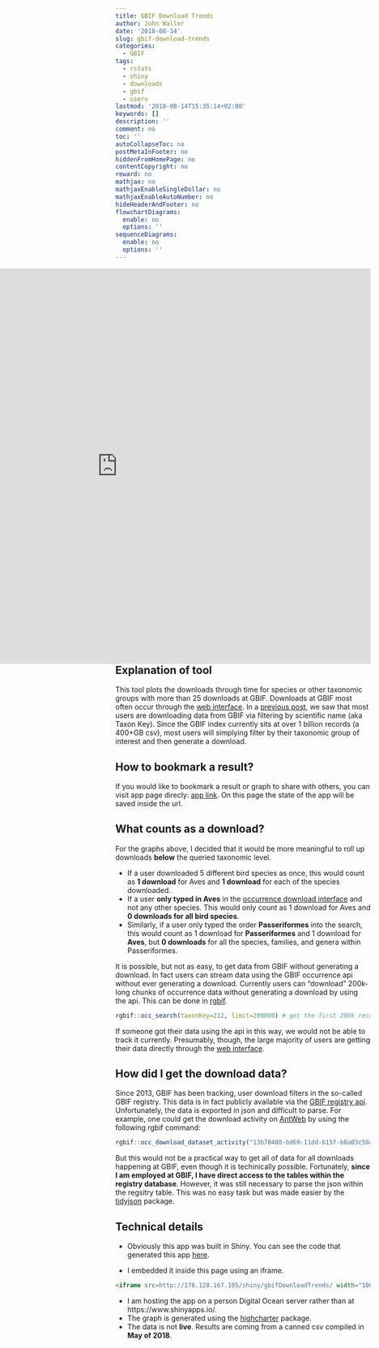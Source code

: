 ```yaml
---
title: GBIF Download Trends
author: John Waller
date: '2018-08-14'
slug: gbif-download-trends
categories:
  - GBIF
tags:
  - rstats
  - shiny
  - downloads
  - gbif
  - users
lastmod: '2018-08-14T15:35:14+02:00'
keywords: []
description: ''
comment: no
toc: ''
autoCollapseToc: no
postMetaInFooter: no
hiddenFromHomePage: no
contentCopyright: no
reward: no
mathjax: no
mathjaxEnableSingleDollar: no
mathjaxEnableAutoNumber: no
hideHeaderAndFooter: no
flowchartDiagrams:
  enable: no
  options: ''
sequenceDiagrams:
  enable: no
  options: ''
---
```


<!--more-->
<iframe src=http://178.128.167.105/shiny/gbifDownloadTrends//?_inputs_&selectInput=%5B%22Animalia%20total%3A%20208011%22%2C%22Bacteria%20total%3A%20219%22%2C%22Fungi%20total%3A%205839%22%2C%22Plantae%20total%3A%20196763%22%5D" width="1000" height="780" style="border: none;" align="right"></iframe>

 
## Explanation of tool  

This tool plots the downloads through time for species or other taxonomic groups with more than 25 downloads at GBIF. Downloads at GBIF most often occur through the  [web interface](https://www.gbif.org/occurrence/search). In a [previous post](http://www.johnwalleranalytics.org/2018/05/30/gbif-download-statistics/), we saw that most users are downloading data from GBIF via filtering by scientific name (aka Taxon Key). Since the GBIF index currently sits at over 1 billion records (a 400+GB csv), most users will simplying filter by their taxonomic group of interest and then generate a download. 

## How to bookmark a result? 

If you would like to bookmark a result or graph to share with others, you can visit app page direcly: [app link](http://178.128.167.105/shiny/gbifDownloadTrends/). On this page the state of the app will be saved inside the url. 

## What counts as a download? 

For the graphs above, I decided that it would be more meaningful to roll up downloads **below** the queried taxonomic level.  

* If a user downloaded 5 different bird species as once, this would count as **1 download** for Aves and **1 download** for each of the species downloaded. 
* If a user **only typed in Aves** in the [occurrence download interface](https://www.gbif.org/occurrence/search?taxon_key=212) and not any other species. This would only count as 1 download for Aves and **0 downloads for all bird species**. 
* Similarly, if a user only typed the order **Passeriformes** into the search, this would count as 1 download for **Passeriformes** and 1 download for **Aves**, but **0 downloads** for all the species, families, and genera within Passeriformes.

It is possible, but not as easy, to get data from GBIF without generating a download. In fact users can stream data using the GBIF occurrence api without ever generating a download. Currently users can "download" 200k-long chunks of occurrence data without generating a download by using the api. This can be done in [rgbif](https://cran.r-project.org/web/packages/rgbif/index.html). 

```r
rgbif::occ_search(taxonKey=212, limit=200000) # get the first 200k records of Aves
```

If someone got their  data using the api in this way, we would not be able to track it currently. Presumably, though, the large majority of users are getting their data directly through the [web interface](https://www.gbif.org/occurrence/search). 

## How did I get the download data? 

Since 2013, GBIF has been tracking, user download filters in the so-called GBIF registry. This data is in fact publicly available via the [GBIF registry api](https://www.gbif.org/developer/registry). Unfortunately, the data is exported in json and difficult to parse. For example, one could get the download activity on [AntWeb](https://www.gbif.org/dataset/13b70480-bd69-11dd-b15f-b8a03c50a862) by using the following rgbif command: 

```r
rgbif::occ_download_dataset_activity("13b70480-bd69-11dd-b15f-b8a03c50a862")
```

But this would not be a practical way to get all of data for all downloads happening at GBIF, even though it is techinically possible. Fortunately, **since I am employed at GBIF, I have direct access to the tables within the registry database**. However, it was still necessary to parse the json within the regsitry table. This was no easy task but was made easier by the [tidyjson](https://github.com/sailthru/tidyjson) package. 

## Technical details

* Obviously this app was built in Shiny. You can see the code that generated this app [here](https://github.com/jhnwllr/johnwalleranalytics-shiny-sever/tree/master/gbifDownloadTrends).

* I embedded it inside this page using an iframe. 
```html
<iframe src=http://178.128.167.105/shiny/gbifDownloadTrends/ width="1000" height="780" style="border: none;"></iframe>
````

* I am hosting the app on a person Digital Ocean server rather than at https://www.shinyapps.io/. 
* The graph is generated using the [highcharter](http://jkunst.com/highcharter/) package. 
* The data is not **live**. Results are coming from a canned csv compiled in **May of 2018**.
